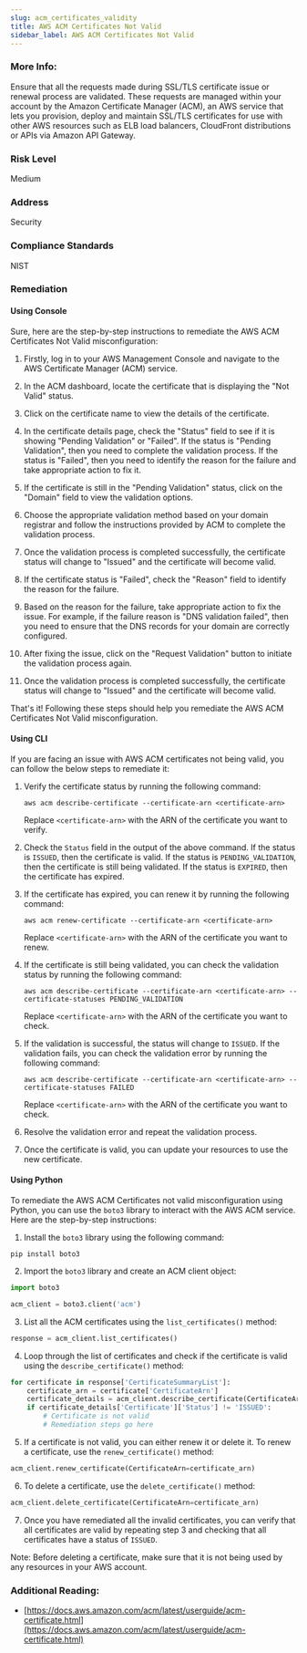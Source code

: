 ```yaml
---
slug: acm_certificates_validity
title: AWS ACM Certificates Not Valid
sidebar_label: AWS ACM Certificates Not Valid
---
```


### More Info:

Ensure that all the requests made during SSL/TLS certificate issue or renewal process are validated. These requests are managed within your account by the Amazon Certificate Manager (ACM), an AWS service that lets you provision, deploy and maintain SSL/TLS certificates for use with other AWS resources such as ELB load balancers, CloudFront distributions or APIs via Amazon API Gateway.

### Risk Level

Medium

### Address

Security

### Compliance Standards

NIST

### Remediation

#### Using Console

Sure, here are the step-by-step instructions to remediate the AWS ACM Certificates Not Valid misconfiguration:

1. Firstly, log in to your AWS Management Console and navigate to the AWS Certificate Manager (ACM) service.

2. In the ACM dashboard, locate the certificate that is displaying the "Not Valid" status.

3. Click on the certificate name to view the details of the certificate.

4. In the certificate details page, check the "Status" field to see if it is showing "Pending Validation" or "Failed". If the status is "Pending Validation", then you need to complete the validation process. If the status is "Failed", then you need to identify the reason for the failure and take appropriate action to fix it.

5. If the certificate is still in the "Pending Validation" status, click on the "Domain" field to view the validation options.

6. Choose the appropriate validation method based on your domain registrar and follow the instructions provided by ACM to complete the validation process.

7. Once the validation process is completed successfully, the certificate status will change to "Issued" and the certificate will become valid.

8. If the certificate status is "Failed", check the "Reason" field to identify the reason for the failure.

9. Based on the reason for the failure, take appropriate action to fix the issue. For example, if the failure reason is "DNS validation failed", then you need to ensure that the DNS records for your domain are correctly configured.

10. After fixing the issue, click on the "Request Validation" button to initiate the validation process again.

11. Once the validation process is completed successfully, the certificate status will change to "Issued" and the certificate will become valid.

That's it! Following these steps should help you remediate the AWS ACM Certificates Not Valid misconfiguration.

#### Using CLI

If you are facing an issue with AWS ACM certificates not being valid, you can follow the below steps to remediate it:

1. Verify the certificate status by running the following command:
   ```
   aws acm describe-certificate --certificate-arn <certificate-arn>
   ```
   Replace `<certificate-arn>` with the ARN of the certificate you want to verify.

2. Check the `Status` field in the output of the above command. If the status is `ISSUED`, then the certificate is valid. If the status is `PENDING_VALIDATION`, then the certificate is still being validated. If the status is `EXPIRED`, then the certificate has expired.

3. If the certificate has expired, you can renew it by running the following command:
   ```
   aws acm renew-certificate --certificate-arn <certificate-arn>
   ```
   Replace `<certificate-arn>` with the ARN of the certificate you want to renew.

4. If the certificate is still being validated, you can check the validation status by running the following command:
   ```
   aws acm describe-certificate --certificate-arn <certificate-arn> --certificate-statuses PENDING_VALIDATION
   ```
   Replace `<certificate-arn>` with the ARN of the certificate you want to check.

5. If the validation is successful, the status will change to `ISSUED`. If the validation fails, you can check the validation error by running the following command:
   ```
   aws acm describe-certificate --certificate-arn <certificate-arn> --certificate-statuses FAILED
   ```
   Replace `<certificate-arn>` with the ARN of the certificate you want to check.

6. Resolve the validation error and repeat the validation process.

7. Once the certificate is valid, you can update your resources to use the new certificate.

#### Using Python

To remediate the AWS ACM Certificates not valid misconfiguration using Python, you can use the `boto3` library to interact with the AWS ACM service. Here are the step-by-step instructions:

1. Install the `boto3` library using the following command:

```
pip install boto3
```

2. Import the `boto3` library and create an ACM client object:

```python
import boto3

acm_client = boto3.client('acm')
```

3. List all the ACM certificates using the `list_certificates()` method:

```python
response = acm_client.list_certificates()
```

4. Loop through the list of certificates and check if the certificate is valid using the `describe_certificate()` method:

```python
for certificate in response['CertificateSummaryList']:
    certificate_arn = certificate['CertificateArn']
    certificate_details = acm_client.describe_certificate(CertificateArn=certificate_arn)
    if certificate_details['Certificate']['Status'] != 'ISSUED':
        # Certificate is not valid
        # Remediation steps go here
```

5. If a certificate is not valid, you can either renew it or delete it. To renew a certificate, use the `renew_certificate()` method:

```python
acm_client.renew_certificate(CertificateArn=certificate_arn)
```

6. To delete a certificate, use the `delete_certificate()` method:

```python
acm_client.delete_certificate(CertificateArn=certificate_arn)
```

7. Once you have remediated all the invalid certificates, you can verify that all certificates are valid by repeating step 3 and checking that all certificates have a status of `ISSUED`.

Note: Before deleting a certificate, make sure that it is not being used by any resources in your AWS account.

### Additional Reading:

- [https://docs.aws.amazon.com/acm/latest/userguide/acm-certificate.html](https://docs.aws.amazon.com/acm/latest/userguide/acm-certificate.html) 

